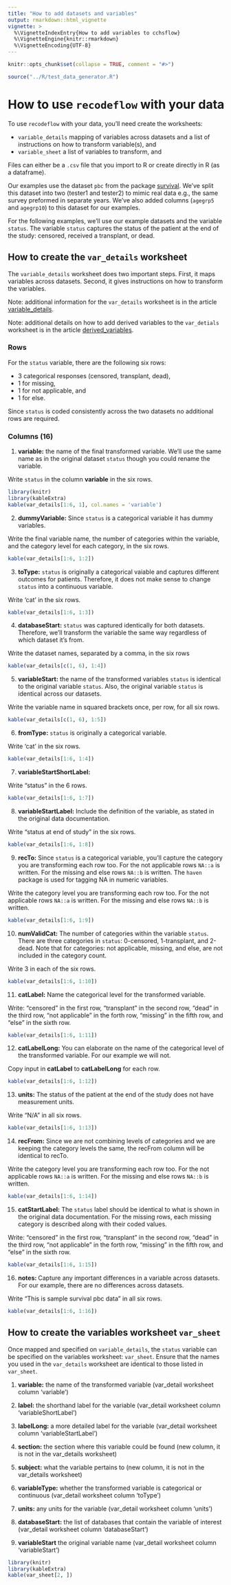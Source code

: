 ```yaml
---
title: "How to add datasets and variables"
output: rmarkdown::html_vignette
vignette: >
  %\VignetteIndexEntry{How to add variables to cchsflow}     
  %\VignetteEngine{knitr::rmarkdown} 
  %\VignetteEncoding{UTF-8}
---
```


```r
knitr::opts_chunk$set(collapse = TRUE, comment = "#>")

source("../R/test_data_generator.R")
```


# How to use `recodeflow` with your data

To use `recodeflow` with your data, you'll need create the worksheets:

- `variable_details` mapping of variables across datasets and a list of instructions on how to transform variable(s), and
- `variable_sheet` a list of variables to transform, and

Files can either be a `.csv` file that you import to R or create directly in R (as a dataframe).

Our examples use the dataset `pbc` from the package [survival](https://cran.r-project.org/web/packages/survival/index.html). We've split this dataset into two (tester1 and tester2) to mimic real data e.g., the same survey preformed in separate years. We've also added columns (`agegrp5` and `agegrp10`) to this dataset for our examples.

For the following examples, we'll use our example datasets and the variable `status`.
The variable `status` captures the status of the patient at the end of the study: censored, received a transplant, or dead.



## How to create the `var_details` worksheet

The `variable_details` worksheet does two important steps. First, it maps variables across datasets. Second, it gives instructions on how to transform the variables. 

Note: additional information for the `var_details` worksheet is in the article [variable_details](../reference/variable_details.html).

Note: additional details on how to add derived variables to the `var_detials` worksheet is in the article [derived_variables](../reference/derived_variables.html).

### Rows

For the `status` variable, there are the following six rows:

- 3 categorical responses (censored, transplant, dead), 
- 1 for missing, 
- 1 for not applicable, and 
- 1 for else. 

Since `status` is coded consistently across the two datasets no additional rows are required. 


### Columns (16)

1. **variable:** the name of the final transformed variable. We'll use the same name as in the original dataset `status` though you could rename the variable.

Write `status` in the column **variable** in the six rows.

```r
library(knitr)
library(kableExtra)
kable(var_details[1:6, 1], col.names = 'variable')
```

2. **dummyVariable:** Since `status` is a categorical variable it has dummy variables. 

Write the final variable name, the number of categories within the variable, and the category level for each category, in the six rows.

```r
kable(var_details[1:6, 1:2])
```

3. **toType:** `status` is originally a categorical vaiable and captures different outcomes for patients. Therefore, it does not make sense to change `status` into a continuous variable. 

Write 'cat' in the six rows.

```r
kable(var_details[1:6, 1:3])
```

4. **databaseStart:** `status` was captured identically for both datasets. Therefore, we'll transform the variable the same way regardless of which dataset it's from.

Write the dataset names, separated by a comma, in the six rows

```r
kable(var_details[c(1, 6), 1:4])
```

5. **variableStart:** the name of the transformed variables `status` is identical to the original variable `status`. Also, the original variable `status` is identical across our datasets. 

Write the variable name in squared brackets once, per row, for all six rows.

```r
kable(var_details[c(1, 6), 1:5])
```

6. **fromType:** `status` is originally a categorical variable.

Write 'cat' in the six rows.

```r
kable(var_details[1:6, 1:4])
```

7. **variableStartShortLabel:** 

Write "status" in the 6 rows.

```r
kable(var_details[1:6, 1:7])
```

8. **variableStartLabel:** Include the definition of the variable, as stated in the original data documentation. 

Write "status at end of study" in the six rows.

```r
kable(var_details[1:6, 1:8])
```

9. **recTo:** Since `status` is a categorical variable, you'll capture the category you are transforming each row too. For the not applicable rows `NA::a` is written. For the missing and else rows `NA::b` is written. The `haven` package is used for tagging NA in numeric variables.

Write the category level you are transforming each row too. For the not applicable rows `NA::a` is written. For the missing and else rows `NA::b` is written.

```r
kable(var_details[1:6, 1:9])
```

10. **numValidCat:** The number of categories within the variable `status`. There are three categories in `status`: 0-censored, 1-transplant, and 2-dead. Note that for categories: not applicable, missing, and else, are not included in the category count.

Write 3 in each of the six rows.

```r
kable(var_details[1:6, 1:10])
```

11. **catLabel:** Name the categorical level for the transformed variable.

Write: "censored" in the first row, "transplant" in the second row, "dead" in the third row, "not applicable" in the forth row, "missing" in the fifth row, and "else" in the sixth row. 

```r
kable(var_details[1:6, 1:11])
```

12. **catLabelLong:** You can elaborate on the name of the categorical level of the transformed variable. For our example we will not. 

Copy input in **catLabel** to **catLabelLong** for each row.

```r
kable(var_details[1:6, 1:12])
```

13. **units:** The status of the patient at the end of the study does not have measurement units. 

Write "N/A" in all six rows.

```r
kable(var_details[1:6, 1:13])
```

14. **recFrom:** Since we are not combining levels of categories and we are keeping the category levels the same, the recFrom column will be identical to recTo. 

Write the category level you are transforming each row too. For the not applicable rows `NA::a` is written. For the missing and else rows `NA::b` is written.

```r
kable(var_details[1:6, 1:14])
```

15. **catStartLabel:** The `status` label should be identical to what is shown in the original data documentation. For the missing rows, each missing category is described along with their coded values.

Write: "censored" in the first row, "transplant" in the second row, "dead" in the third row, "not applicable" in the forth row, "missing" in the fifth row, and "else" in the sixth row.

```r
kable(var_details[1:6, 1:15])
```

16. **notes: ** Capture any important differences in a variable across datasets. For our example, there are no differences across datasets.

Write "This is sample survival pbc data" in all six rows.

```r
kable(var_details[1:6, 1:16])
```



## How to create the variables worksheet `var_sheet`

Once mapped and specified on `variable_details`, the `status` variable can be specified on the variables worksheet: `var_sheet`. Ensure that the names you used in the `var_details` worksheet are identical to those listed in `var_sheet`.

1. **variable:** the name of the transformed variable (var_detail worksheet column 'variable')

2. **label:** the shorthand label for the variable (var_detail worksheet column 'variableShortLabel')

3. **labelLong:** a more detailed label for the variable (var_detail worksheet column 'variableStartLabel')

4. **section:** the section where this variable could be found (new column, it is not in the var_details worksheet)

5. **subject:** what the variable pertains to  (new column, it is not in the var_details worksheet)

6. **variableType:** whether the transformed variable is categorical or continuous (var_detail worksheet column 'toType')

7. **units:** any units for the variable (var_detail worksheet column 'units')

8. **databaseStart:** the list of databases that contain the variable of interest (var_detail worksheet column 'databaseStart')

9. **variableStart** the original variable name (var_detail worksheet column 'variableStart')

```r
library(knitr)
library(kableExtra)
kable(var_sheet[2, ])
```
